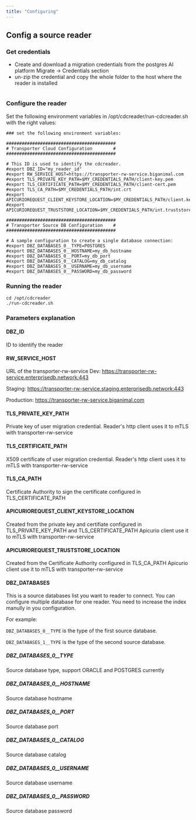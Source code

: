 ```yaml
---
title: "Configuring"
---
```


## Config a source reader

### Get credentials

- Create and download a migration credentials from the postgres AI platform Migrate -> Credentials section
- un-zip the credential and copy the whole folder to the host where the reader is installed
```shell
```

### Configure the reader

Set the following environment variables in /opt/cdcreader/run-cdcreader.sh with the right values:

```shell
### set the following environment variables:

##########################################
# Transporter Cloud Configuration        #
##########################################

# This ID is used to identify the cdcreader.
#export DBZ_ID="my_reader_id"
#export RW_SERVICE_HOST=https://transporter-rw-service.biganimal.com
#export TLS_PRIVATE_KEY_PATH=$MY_CREDENTIALS_PATH/client-key.pem
#export TLS_CERTIFICATE_PATH=$MY_CREDENTIALS_PATH/client-cert.pem
#export TLS_CA_PATH=$MY_CREDENTIALS_PATH/int.crt
#export APICURIOREQUEST_CLIENT_KEYSTORE_LOCATION=$MY_CREDENTIALS_PATH/client.keystore.p12
#export APICURIOREQUEST_TRUSTSTORE_LOCATION=$MY_CREDENTIALS_PATH/int.truststore.p12

##########################################
# Transporter Source DB Configuration    #
##########################################

# A sample configuration to create a single database connection:
#export DBZ_DATABASES_0__TYPE=POSTGRES
#export DBZ_DATABASES_0__HOSTNAME=my_db_hostname
#export DBZ_DATABASES_0__PORT=my_db_port
#export DBZ_DATABASES_0__CATALOG=my_db_catalog
#export DBZ_DATABASES_0__USERNAME=my_db_username
#export DBZ_DATABASES_0__PASSWORD=my_db_password
```

### Running the reader

```shell
cd /opt/cdcreader
./run-cdcreader.sh
```

### Parameters explanation

#### DBZ_ID
ID to identify the reader

#### RW_SERVICE_HOST
URL of the transporter-rw-service
Dev: https://transporter-rw-service.enterprisedb.network:443

Staging: https://transporter-rw-service.staging.enterprisedb.network:443

Production: https://transporter-rw-service.biganimal.com

#### TLS_PRIVATE_KEY_PATH
Private key of user migration credential. Reader's http client uses it to mTLS with transporter-rw-service

#### TLS_CERTIFICATE_PATH
X509 certificate of user migration credential. Reader's http client uses it to mTLS with transporter-rw-service

#### TLS_CA_PATH
Certificate Authority to sign the certificate configured in TLS_CERTIFICATE_PATH

#### APICURIOREQUEST_CLIENT_KEYSTORE_LOCATION
Created from the private key and certifiate configured in TLS_PRIVATE_KEY_PATH and TLS_CERTIFICATE_PATH
Apicurio client use it to mTLS with transporter-rw-service

#### APICURIOREQUEST_TRUSTSTORE_LOCATION
Created from the Certificate Authority configured in TLS_CA_PATH
Apicurio client use it to mTLS with transporter-rw-service

#### DBZ_DATABASES
This is a source databases list you want to reader to connect. You can configure multiple database for one reader. 
You need to increase the index manully in you configuration.

For example:

`DBZ_DATABASES_0__TYPE` is the type of the first source database.

`DBZ_DATABASES_1__TYPE` is the type of the second source database.

##### DBZ_DATABASES_0__TYPE
Source database type, support ORACLE and POSTGRES currently

##### DBZ_DATABASES_0__HOSTNAME
Source database hostname

##### DBZ_DATABASES_0__PORT
Source database port

##### DBZ_DATABASES_0__CATALOG
Source database catalog

##### DBZ_DATABASES_0__USERNAME
Source database username

##### DBZ_DATABASES_0__PASSWORD
Source database password
